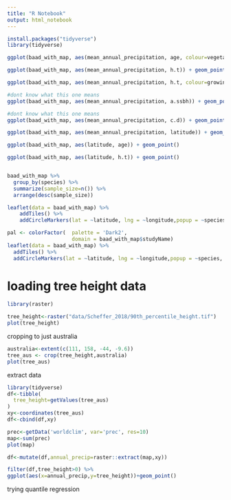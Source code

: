 ```yaml
---
title: "R Notebook"
output: html_notebook
---
```




```r
install.packages("tidyverse")
library(tidyverse)
```

```r
ggplot(baad_with_map, aes(mean_annual_precipitation, age, colour=vegetation)) + geom_point()
```
```r
ggplot(baad_with_map, aes(mean_annual_precipitation, h.t)) + geom_point()
```
```r
ggplot(baad_with_map, aes(mean_annual_precipitation, h.t, colour=growingCondition)) + geom_point()
```

```r
#dont know what this one means 
ggplot(baad_with_map, aes(mean_annual_precipitation, a.ssbh)) + geom_point()
```

```r
#dont know what this one means
ggplot(baad_with_map, aes(mean_annual_precipitation, c.d)) + geom_point()
```

```r
ggplot(baad_with_map, aes(mean_annual_precipitation, latitude)) + geom_point()
```
```r
ggplot(baad_with_map, aes(latitude, age)) + geom_point()
```

```r
ggplot(baad_with_map, aes(latitude, h.t)) + geom_point()
```
```r


```


```r
baad_with_map %>%
  group_by(species) %>%
  summarize(sample_size=n()) %>%
  arrange(desc(sample_size))
```

```r
leaflet(data = baad_with_map) %>%
    addTiles() %>%
    addCircleMarkers(lat = ~latitude, lng = ~longitude,popup = ~species)
```

```r
pal <- colorFactor(  palette = 'Dark2',  
                     domain = baad_with_map$studyName)
leaflet(data = baad_with_map) %>%  
  addTiles() %>%  
  addCircleMarkers(lat = ~latitude, lng = ~longitude,popup = ~species, color=~pal(studyName))
```


# loading tree height data



```r
library(raster)

tree_height<-raster("data/Scheffer_2018/90th_percentile_height.tif")
plot(tree_height)
```

cropping to just australia

```r
australia<-extent(c(111, 158, -44, -9.6))
tree_aus <- crop(tree_height,australia)
plot(tree_aus)
```


extract data


```r
library(tidyverse)
df<-tibble(
  tree_height=getValues(tree_aus)
)
xy<-coordinates(tree_aus)
df<-cbind(df,xy)
```


```r
prec<-getData('worldclim', var='prec', res=10)
map<-sum(prec)
plot(map)
```



```r
df<-mutate(df,annual_precip=raster::extract(map,xy))

filter(df,tree_height>0) %>%
ggplot(aes(x=annual_precip,y=tree_height))+geom_point()

```

trying quantile regression


```r



```

